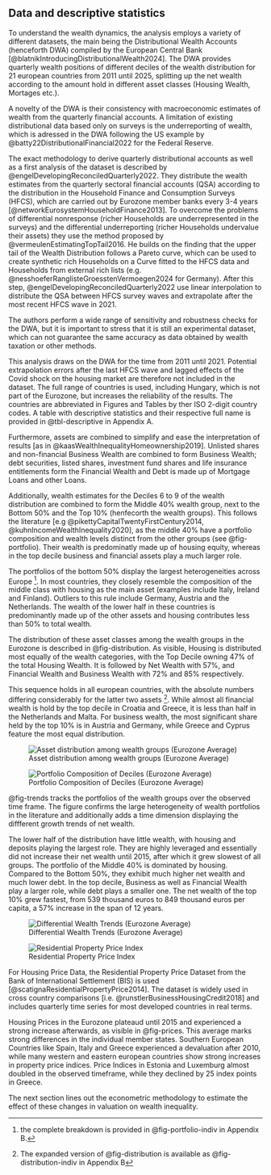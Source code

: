 ## Data and descriptive statistics {#sec-data}

To understand the wealth dynamics, the analysis employs a variety of different datasets, the main being the Distributional Wealth Accounts (henceforth DWA) compiled by the European Central Bank [@blatnikIntroducingDistributionalWealth2024]. The DWA provides quarterly wealth positions of different deciles of the wealth distribution for 21 european countries from 2011 until 2025, splitting up the net wealth according to the amount hold in different asset classes (Housing Wealth, Mortages etc.).

A novelty of the DWA is their consistency with macroeconomic estimates of wealth from the quarterly financial accounts. A limitation of existing distributional data based only on surveys is the underreporting of wealth, which is adressed in the DWA following the US example by @batty22DistributionalFinancial2022 for the Federal Reserve.

The exact methodology to derive quarterly distributional accounts as well as a  first analysis of the dataset is described by @engelDevelopingReconciledQuarterly2022. They distribute the wealth estimates from the quarterly sectoral financial accounts (QSA) according to the distribution in the Household Finance and Consumption Surveys (HFCS), which are carried out by Eurozone member banks every 3-4 years [@networkEurosystemHouseholdFinance2013]. To overcome the problems of differential nonresponse (richer Households are underrepresented in the surveys) and the differential underreporting (richer Households undervalue their assets) they use the method proposed by @vermeulenEstimatingTopTail2016. He builds on the finding that the upper tail of the Wealth Distribution follows a Pareto curve, which can be used to create synthetic rich Households on a Curve fitted to the HFCS data and Households from external rich lists (e.g. @nesshoeferRanglisteGroesstenVermoegen2024 for Germany). After this step, @engelDevelopingReconciledQuarterly2022 use linear interpolation to distribute the QSA between HFCS survey waves and extrapolate after the most recent HFCS wave in 2021. 

The authors perform a wide range of sensitivity and robustness checks for the DWA, but it is important to stress that it is still an experimental dataset, which can not guarantee the same accuracy as data obtained by wealth taxation or other methods.

This analysis draws on the DWA for the time from 2011 until 2021. Potential extrapolation errors after the last HFCS wave and lagged effects of the Covid shock on the housing market are therefore not included in the dataset. The full range of countries is used, including Hungary, which is not part of the Eurozone, but increases the reliability of the results. The countries are abbreviated in Figures and Tables by ther ISO 2-digit country codes. A table with descriptive statistics and their respective full name is provided in @tbl-descriptive in Appendix A.

Furthermore, assets are combined to simplify and ease the interpretation of results [as in @kaasWealthInequalityHomeownership2019]. Unlisted shares and non-financial Business Wealth are combined to form Business Wealth; debt securities, listed shares, investment fund shares and life insurance entitlements form the Financial Wealth and Debt is made up of Mortgage Loans and other Loans.

Additionally, wealth estimates for the Deciles 6 to 9 of the wealth distribution are combined to form the Middle 40% wealth group, next to the Bottom 50% and the Top 10% (henfecorth the wealth groups). This follows the literature [e.g @pikettyCapitalTwentyFirstCentury2014, @kuhnIncomeWealthInequality2020], as the middle 40% have a portfolio composition and wealth levels distinct from the other groups  (see @fig-portfolio). Their wealth is predominatly made up of housing equity, whereas in the top decile business and financial assets play a much larger role. 

The portfolios of the bottom 50% display the largest heterogeneities across Europe [^d1]. In most countries, they closely resemble the composition of the middle class with housing as the main asset (examples include Italy, Ireland and Finland). Outliers to this rule include Germany, Austria and the Netherlands. The wealth of the lower half in these countries is predominantly made up of the other assets and housing contributes less than 50% to total wealth.

[^d1]: the complete breakdown is provided in @fig-portfolio-indiv in Appendix B.

The distribution of these asset classes among the wealth groups in the Eurozone is described in @fig-distribution. As visible, Housing is distributed most equally of the wealth categories, with the Top Decile owning 47% of the total Housing Wealth. It is followed by Net Wealth with 57%, and Financial Wealth and Business Wealth with 72% and 85% respectively. 

This sequence holds in all european countries, with the absolute numbers differing considerably for the latter two assets [^d2]. While almost all financial wealth is hold by the top decile in Croatia and Greece, it is less than half in the Netherlands and Malta. For business wealth, the most significant share held by the top 10% is in Austria and Germany, while Greece and Cyprus feature the most equal distribution.

[^d2]: The expanded version of @fig-distribution is available as @fig-distribution-indiv in Appendix B

::: {layout-ncol=2}
![Asset distribution among wealth groups (Eurozone Average)](../output/desc/asset_distribution_decile.png){#fig-distribution}

![Portfolio Composition of Deciles (Eurozone Average)](../output/desc/portfolio_europe.png){#fig-portfolio}
:::



@fig-trends tracks the portfolios of the wealth groups over the observed time frame. The figure confirms the large heterogeneity of wealth portfolios in the literature and additionally adds a time dimension displaying the diffferent growth trends of net wealth.

The lower half of the distribution have little wealth, with housing and deposits playing the largest role. They are highly leveraged and essentially did not increase their net wealth until 2015, after which it grew slowest of all groups. The portfolio of the Middle 40% is dominated by housing. Compared to the Bottom 50%, they exhibit much higher net wealth and much lower debt. In the top decile, Business as well as Financial Wealth play a larger role, while debt plays a smaller one. The net wealth of the top 10% grew fastest, from 539 thousand euros to 849 thousand euros per capita, a 57% increase in the span of 12 years.


![Differential Wealth Trends (Eurozone Average)](../output/desc/asset_distribution_over_time.png){#fig-trends}

![Residential Property Price Index](../output/desc/house_prices_europe.png){#fig-prices}

For Housing Price Data, the Residential Property Price Dataset from the Bank of International Settlement (BIS) is used [@scatignaResidentialPropertyPrice2014]. The dataset is widely used in cross country comparisons [i.e. @runstlerBusinessHousingCredit2018] and includes quarterly time series for most developed countries in real terms. 




Housing Prices in the Eurozone plateaud until 2015 and experienced a strong increase afterwards, as visible in @fig-prices. This average marks strong differences in the individual member states. Southern European Countries like Spain, Italy and Greece experienced a devaluation after 2010, while many western and eastern european countries show strong increases in property price indices. Price Indices in Estonia and Luxemburg almost doubled in the observed timeframe, while they declined by 25 index points in Greece.



The next section lines out the econometric methodology to estimate the effect of these changes in valuation on wealth inequality.





